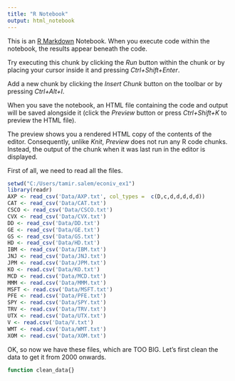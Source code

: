 ---
title: "R Notebook"
output: html_notebook
---

This is an [R Markdown](http://rmarkdown.rstudio.com) Notebook. When you execute code within the notebook, the results appear beneath the code. 

Try executing this chunk by clicking the *Run* button within the chunk or by placing your cursor inside it and pressing *Ctrl+Shift+Enter*. 


Add a new chunk by clicking the *Insert Chunk* button on the toolbar or by pressing *Ctrl+Alt+I*.

When you save the notebook, an HTML file containing the code and output will be saved alongside it (click the *Preview* button or press *Ctrl+Shift+K* to preview the HTML file).

The preview shows you a rendered HTML copy of the contents of the editor. Consequently, unlike *Knit*, *Preview* does not run any R code chunks. Instead, the output of the chunk when it was last run in the editor is displayed.

First of all, we need to read all the files.

```{r}
setwd("C:/Users/tamir.salem/econiv_ex1")
library(readr)
AXP <- read_csv('Data/AXP.txt', col_types =  c(D,c,d,d,d,d,d))
CAT <- read_csv('Data/CAT.txt')
CSCO <- read_csv('Data/CSCO.txt')
CVX <- read_csv('Data/CVX.txt')
DD <- read_csv('Data/DD.txt')
GE <- read_csv('Data/GE.txt')
GS <- read_csv('Data/GS.txt')
HD <- read_csv('Data/HD.txt')
IBM <- read_csv('Data/IBM.txt')
JNJ <- read_csv('Data/JNJ.txt')
JPM <- read.csv('Data/JPM.txt')
KO <- read.csv('Data/KO.txt')
MCD <- read.csv('Data/MCD.txt')
MMM <- read.csv('Data/MMM.txt')
MSFT <- read.csv('Data/MSFT.txt')
PFE <- read.csv('Data/PFE.txt')
SPY <- read.csv('Data/SPY.txt')
TRV <- read.csv('Data/TRV.txt')
UTX <- read.csv('Data/UTX.txt')
V <- read.csv('Data/V.txt')
WMT <- read.csv('Data/WMT.txt')
XOM <- read.csv('Data/XOM.txt')
```

OK, so now we have these files, which are TOO BIG. Let's first clean the data to get it from 2000 onwards.
```{r}
function clean_data{}
```

